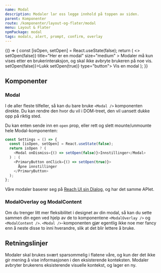 ```yaml
---
name: Modal
description: Modaler lar oss legge innhold på toppen av siden.
parent: Komponenter
route: /komponenter/layout-og-flater/modal
menu: Layout & Flater
npmPackage: modal
tags: modals, alert, prompt, confirm, overlay
---
```



<PageHeader />

<Playground>
  {() => {
    const [isOpen, setOpen] = React.useState(false);
    return (
      <>
        <Modal
          open={isOpen}
          onDismiss={() => setOpen(false)}
          title="Her er en modal"
          size="medium"
        >
          <Paragraph>
            Modaler må kun vises etter en brukerinteraksjon, og skal ikke
            avbryte brukeren på noe vis.
          </Paragraph>
          <PrimaryButton onClick={() => setOpen(false)}>Lukk</PrimaryButton>
        </Modal>
        <PrimaryButton onClick={() => setOpen(true)} type="button">
          Vis en modal
        </PrimaryButton>
      </>
    );
  }}
</Playground>

## Komponenter

### Modal

<ImportStatement imports="Modal" />
<Props of={Modal} title="Props, Modal" />

I de aller fleste tilfeller, så kan du bare bruke `<Modal />` komponenten direkte. Du kan rendre den hvor du vil i DOM-treet, den vil uansett dukke opp på riktig sted.

Du kan enten sende inn en `open` prop, eller rett og slett mounte/unmounte hele Modal-komponenten:

```js
const Settings = () => {
  const [isOpen, setOpen] = React.useState(false);
  return isOpen ? (
    <Modal onDismiss={() => setOpen(false)}>Innstillinger</Modal>
  ) : (
    <PrimaryButton onClick={() => setOpen(true)}>
      Åpne innstillinger
    </PrimaryButton>
  );
};
```

Våre modaler baserer seg på [Reach UI sin Dialog](https://reacttraining.com/reach-ui/dialog), og har det samme APIet.

### ModalOverlay og ModalContent

<ImportStatement imports="ModalOverlay, ModalContent" />
<Props of={ModalOverlay} title="Props, ModalOverlay" />
<Props of={ModalContent} title="Props, ModalContent" />

Om du trenger litt mer fleksibilitet i designet av din modal, så kan du sette sammen din egen ved hjelp av de to komponentene `<ModalOverlay />` og `<ModalContent />`. `<Modal />`-komponenten gjør egentlig ikke noe mer fancy enn å neste disse to inni hverandre, slik at det blir lettere å bruke.

## Retningslinjer

Modaler skal brukes svært sparsommelig i flatene våre, og kun der det ikke gir mening å vise informasjonen i den eksisterende konteksten. Modaler avbryter brukerens eksisterende visuelle kontekst, og lager en ny.
